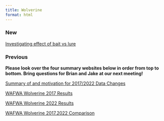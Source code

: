 ```yaml
---
title: Wolverine
format: html
---
```



### New

[Investigating effect of bait vs lure](WolverineBait.html)


### Previous

**Please look over the four summary websites below in order from top to bottom. Bring questions for Brian and Jake at our next meeting!**

[Summary of and motivation for 2017/2022 Data Changes](Motivation.for.Changes.html)

[WAFWA Wolverine 2017 Results](Wolverine2017.html)

[WAFWA Wolverine 2022 Results](Wolverine2022.html)

[WAFWA Wolverine 2017.2022 Comparison](Wolverine2017.2022.Comparison.html)
